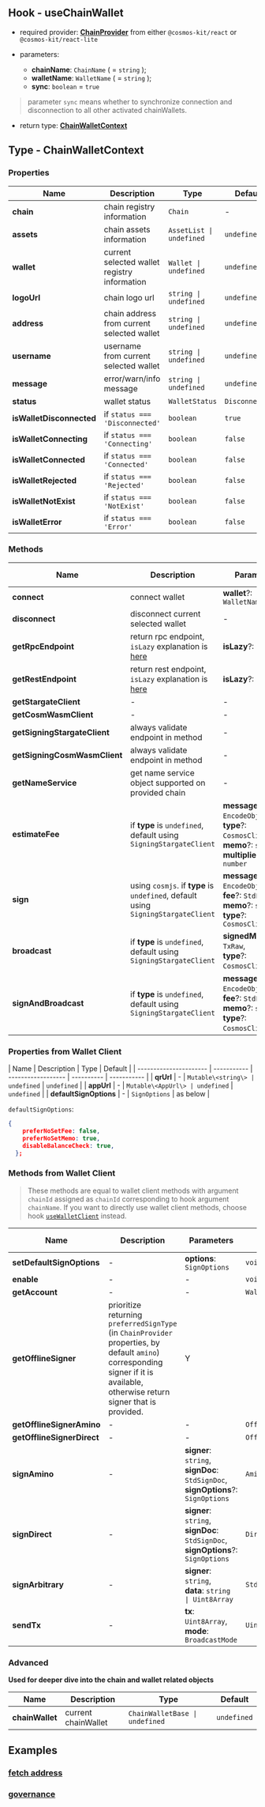 ## Hook - useChainWallet

- required provider: [**ChainProvider**](/provider/chain-provider) from either `@cosmos-kit/react` or `@cosmos-kit/react-lite`

- parameters:
  - **chainName**: `ChainName` ( = `string` );
  - **walletName**: `WalletName` ( = `string` );
  - **sync**: `boolean` = `true`

> parameter `sync` means whether to synchronize connection and disconnection to all other activated chainWallets.

- return type: [**ChainWalletContext**](#type-chainwalletcontext)

## Type - ChainWalletContext

### Properties

| Name                     | Description                                  | Type                     | Default        |
| ------------------------ | -------------------------------------------- | ------------------------ | -------------- |
| **chain**                | chain registry information                   | `Chain`                  | -              |
| **assets**               | chain assets information                     | `AssetList \| undefined` | `undefined`    |
| **wallet**               | current selected wallet registry information | `Wallet \| undefined`    | `undefined`    |
| **logoUrl**              | chain logo url                               | `string \| undefined`    | `undefined`    |
| **address**              | chain address from current selected wallet   | `string \| undefined`    | `undefined`    |
| **username**             | username from current selected wallet        | `string \| undefined`    | `undefined`    |
| **message**              | error/warn/info message                      | `string \| undefined`    | `undefined`    |
| **status**               | wallet status                                | `WalletStatus`           | `Disconnected` |
| **isWalletDisconnected** | if `status === 'Disconnected'`               | `boolean`                | `true`         |
| **isWalletConnecting**   | if `status === 'Connecting'`                 | `boolean`                | `false`        |
| **isWalletConnected**    | if `status === 'Connected'`                  | `boolean`                | `false`        |
| **isWalletRejected**     | if `status === 'Rejected'`                   | `boolean`                | `false`        |
| **isWalletNotExist**     | if `status === 'NotExist'`                   | `boolean`                | `false`        |
| **isWalletError**        | if `status === 'Error'`                      | `boolean`                | `false`        |

### Methods

| Name                         | Description                                                                           | Parameters                                                                                                                   | Return Type                      | Is Async |
| ---------------------------- | ------------------------------------------------------------------------------------- | ---------------------------------------------------------------------------------------------------------------------------- | -------------------------------- | -------- |
| **connect**                  | connect wallet                                                                        | **wallet**?: `WalletName`                                                                                                    | `void`                           | Y        |
| **disconnect**               | disconnect current selected wallet                                                    | -                                                                                                                            | `void`                           | Y        |
| **getRpcEndpoint**           | return rpc endpoint, `isLazy` explanation is [here](/provider/chain-provider#isLazy)  | **isLazy**?: `boolean`                                                                                                       | `string \| ExtendedHttpEndpoint` | Y        |
| **getRestEndpoint**          | return rest endpoint, `isLazy` explanation is [here](/provider/chain-provider#isLazy) | **isLazy**?: `boolean`                                                                                                       | `string \| ExtendedHttpEndpoint` | Y        |
| **getStargateClient**        | -                                                                                     | -                                                                                                                            | `StargateClient`                 | Y        |
| **getCosmWasmClient**        | -                                                                                     | -                                                                                                                            | `CosmWasmClient`                 | Y        |
| **getSigningStargateClient** | always validate endpoint in method                                                    | -                                                                                                                            | `SigningStargateClient`          | Y        |
| **getSigningCosmWasmClient** | always validate endpoint in method                                                    | -                                                                                                                            | `SigningCosmWasmClient`          | Y        |
| **getNameService**           | get name service object supported on provided chain                                   | -                                                                                                                            | `NameService`                    | Y        |
| **estimateFee**              | if **type** is `undefined`, default using `SigningStargateClient`                     | **messages**: `EncodeObject[]`,<br />**type**?: `CosmosClientType`,<br />**memo**?: `string`,<br />**multiplier**?: `number` | `StdFee`                         | Y        |
| **sign**                     | using `cosmjs`. if **type** is `undefined`, default using `SigningStargateClient`     | **messages**: `EncodeObject[]`,<br />**fee**?: `StdFee`,<br />**memo**?: `string`,<br />**type**?: `CosmosClientType`        | `TxRaw`                          | Y        |
| **broadcast**                | if **type** is `undefined`, default using `SigningStargateClient`                     | **signedMessages**: `TxRaw`,<br />**type**?: `CosmosClientType`,                                                             | `DeliverTxResponse`              | Y        |
| **signAndBroadcast**         | if **type** is `undefined`, default using `SigningStargateClient`                     | **messages**: `EncodeObject[]`,<br />**fee**?: `StdFee`,<br />**memo**?: `string`,<br />**type**?: `CosmosClientType`,       | `DeliverTxResponse`              | Y        |

### Properties from Wallet Client

| Name                   | Description | Type               | Default    |
| ---------------------- | ----------- | ------------------ | ---------- | ----------- |
| **qrUrl**              | -           | `Mutable\<string\> | undefined` | `undefined` |
| **appUrl**             | -           | `Mutable\<AppUrl\> | undefined` | `undefined` |
| **defaultSignOptions** | -           | `SignOptions`      | as below   |

`defaultSignOptions`:

```json
{
    preferNoSetFee: false,
    preferNoSetMemo: true,
    disableBalanceCheck: true,
  };
```

### Methods from Wallet Client

> These methods are equal to wallet client methods with argument `chainId` assigned as `chainId` corresponding to hook argument `chainName`. If you want to directly use wallet client methods, choose hook [`useWalletClient`](/hooks/use-wallet-client) instead.

| Name                       | Description                                                                                                                                                                     | Parameters                                                                                 | Return Type           | Is Async |
| -------------------------- | ------------------------------------------------------------------------------------------------------------------------------------------------------------------------------- | ------------------------------------------------------------------------------------------ | --------------------- | -------- |
| **setDefaultSignOptions**  | -                                                                                                                                                                               | **options**: `SignOptions`                                                                 | `void`                | N        |
| **enable**                 | -                                                                                                                                                                               | -                                                                                          | `void`                | Y        |
| **getAccount**             | -                                                                                                                                                                               | -                                                                                          | `WalletAccount`       | Y        |
| **getOfflineSigner**       | prioritize returning `preferredSignType` (in `ChainProvider` properties, by default `amino`) corresponding signer if it is available, otherwise return signer that is provided. | Y                                                                                          |
| **getOfflineSignerAmino**  | -                                                                                                                                                                               | -                                                                                          | `OfflineAminoSigner`  | N        |
| **getOfflineSignerDirect** | -                                                                                                                                                                               | -                                                                                          | `OfflineDirectSigner` | N        |
| **signAmino**              | -                                                                                                                                                                               | **signer**: `string`,<br />**signDoc**: `StdSignDoc`,<br />**signOptions**?: `SignOptions` | `AminoSignResponse`   | Y        |
| **signDirect**             | -                                                                                                                                                                               | **signer**: `string`,<br />**signDoc**: `StdSignDoc`,<br />**signOptions**?: `SignOptions` | `DirectSignResponse`  | Y        |
| **signArbitrary**          | -                                                                                                                                                                               | **signer**: `string`,<br />**data**: `string \| Uint8Array`                                | `StdSignature`        | Y        |
| **sendTx**                 | -                                                                                                                                                                               | **tx**: `Uint8Array`,<br />**mode**: `BroadcastMode`                                       | `Uint8Array`          | Y        |

### Advanced

**Used for deeper dive into the chain and wallet related objects**

| Name            | Description         | Type                           | Default     |
| --------------- | ------------------- | ------------------------------ | ----------- |
| **chainWallet** | current chainWallet | `ChainWalletBase \| undefined` | `undefined` |

## Examples

### [fetch address](https://github.com/cosmology-tech/cosmos-kit/blob/main/packages/example/pages/use-chain-wallet.tsx)

### [governance](https://github.com/cosmology-tech/cosmos-kit/blob/main/packages/example/pages/gov.tsx)

